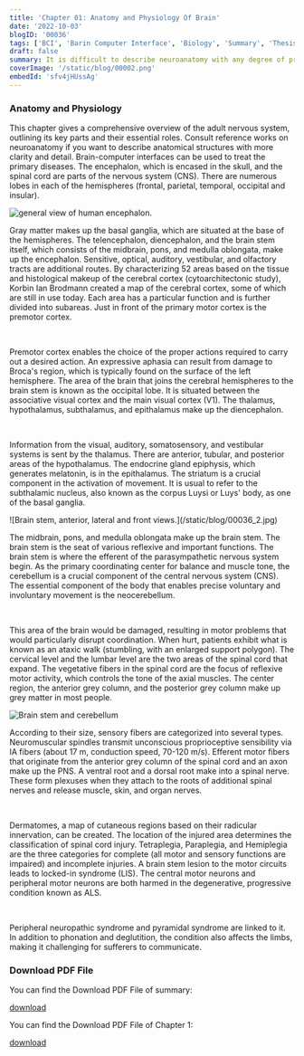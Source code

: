 ```yaml
---
title: 'Chapter 01: Anatomy and Physiology Of Brain'
date: '2022-10-03'
blogID: '00036'
tags: ['BCI', 'Barin Computer Interface', 'Biology', 'Summary', 'Thesis', 'Literature Review']
draft: false
summary: It is difficult to describe neuroanatomy with any degree of precision in just a few pages. This chapter’s authors hope that readers who are not already familiarized with anatomy will have understood the general structure of the nervous system and will have acquired its most important terms, thereby making it possible to understand the following chapters. The description provided here is partial by design, and has therefore left out important structures (such as the ventricular system), with an important role in pathology, but which have been deemed to fall outside the scope of this book. This being said, it is important for readers interested in a specific structure of the nervous system to consult reference works in neuroanatomy. Indeed, knowledge of neuroanatomy is necessary in order to understand how Brain–Computer Interfaces work, and sharing common neuroanatomical knowledge is important for the fruitful collaboration of actors from different fields.
coverImage: '/static/blog/00002.png'
embedId: 'sfv4jHUssAg'
---
```


<TOCInline toc={props.toc} exclude="Overview" toHeading={3} />

### Anatomy and Physiology

This chapter gives a comprehensive overview of the adult nervous system, outlining its key parts and their essential roles. Consult reference works on neuroanatomy if you want to describe anatomical structures with more clarity and detail. Brain-computer interfaces can be used to treat the primary diseases. The encephalon, which is encased in the skull, and the spinal cord are parts of the nervous system (CNS). There are numerous lobes in each of the hemispheres (frontal, parietal, temporal, occipital and insular).

<div className="m-auto w-full sm:w-2/5">

![general view of human encephalon.](/static/blog/00036_1.png)

</div>

Gray matter makes up the basal ganglia, which are situated at the base of the hemispheres. The telencephalon,
diencephalon, and the brain stem itself, which consists of the midbrain, pons, and medulla oblongata,
make up the encephalon. Sensitive, optical, auditory, vestibular, and olfactory tracts are additional
routes. By characterizing 52 areas based on the tissue and histological makeup of the cerebral cortex
(cytoarchitectonic study), Korbin Ian Brodmann created a map of the cerebral cortex, some of which are
still in use today. Each area has a particular function and is further divided into subareas. Just in
front of the primary motor cortex is the premotor cortex.

<br />

Premotor cortex enables the choice of the proper actions required to carry out a desired action. An expressive
aphasia can result from damage to Broca's region, which is typically found on the surface of the left
hemisphere. The area of the brain that joins the cerebral hemispheres to the brain stem is known as the
occipital lobe. It is situated between the associative visual cortex and the main visual cortex (V1).
The thalamus, hypothalamus, subthalamus, and epithalamus make up the diencephalon.

<br />

Information from the visual, auditory, somatosensory, and vestibular systems is sent by the thalamus.
There are anterior, tubular, and posterior areas of the hypothalamus. The endocrine gland epiphysis,
which generates melatonin, is in the epithalamus. The striatum is a crucial component in the activation
of movement. It is usual to refer to the subthalamic nucleus, also known as the corpus Luysi or Luys'
body, as one of the basal ganglia.

<div className="m-auto py-2">
  ![Brain stem, anterior, lateral and front views.](/static/blog/00036_2.jpg)
</div>

The midbrain, pons, and medulla oblongata make up the brain stem. The brain stem is the seat of various
reflexive and important functions. The brain stem is where the efferent of the parasympathetic nervous
system begin. As the primary coordinating center for balance and muscle tone, the cerebellum is a crucial
component of the central nervous system (CNS). The essential component of the body that enables precise
voluntary and involuntary movement is the neocerebellum.

<br />

This area of the brain would be damaged, resulting in motor problems that would particularly disrupt
coordination. When hurt, patients exhibit what is known as an ataxic walk (stumbling, with an enlarged
support polygon). The cervical level and the lumbar level are the two areas of the spinal cord that expand.
The vegetative fibers in the spinal cord are the focus of reflexive motor activity, which controls the
tone of the axial muscles. The center region, the anterior grey column, and the posterior grey column
make up grey matter in most people.

<div className="m-auto w-full sm:w-2/5">

![Brain stem and cerebellum](/static/blog/00036_3.png)

</div>

According to their size, sensory fibers are categorized into several types. Neuromuscular spindles transmit
unconscious proprioceptive sensibility via IA fibers (about 17 m, conduction speed, 70-120 m/s). Efferent
motor fibers that originate from the anterior grey column of the spinal cord and an axon make up the
PNS. A ventral root and a dorsal root make into a spinal nerve. These form plexuses when they attach
to the roots of additional spinal nerves and release muscle, skin, and organ nerves.

<br />

Dermatomes, a map of cutaneous regions based on their radicular innervation, can be created. The location
of the injured area determines the classification of spinal cord injury. Tetraplegia, Paraplegia, and
Hemiplegia are the three categories for complete (all motor and sensory functions are impaired) and incomplete
injuries. A brain stem lesion to the motor circuits leads to locked-in syndrome (LIS). The central motor
neurons and peripheral motor neurons are both harmed in the degenerative, progressive condition known
as ALS.

<br />

Peripheral neuropathic syndrome and pyramidal syndrome are linked to it. In addition to phonation and
deglutition, the condition also affects the limbs, making it challenging for sufferers to communicate.

### Download PDF File

You can find the Download PDF File of summary:

<a href="/static/blog/00036_1.pdf" download>
  download
</a>

You can find the Download PDF File of Chapter 1:

<a href="/static/blog/00036_2.pdf" download>
  download
</a>
